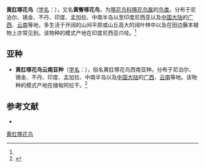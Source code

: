 {{Speciesbox
| name = 黄肛啄花鸟
| image = Dicaeum chrysorrheum - Khao Yai.jpg
| status = LC
| status_system = IUCN3.1
| status_ref = <ref name = "IUCN">{{IUCN|id=22717484 |title=''Dicaeum chrysorrheum'' |assessor=BirdLife International |assessor-link=BirdLife International |version=2013.2 |year=2012 |accessdate=26 November 2013}}</ref>
| genus = Dicaeum
| species = chrysorrheum
| authority = (Temminck)<ref name='id4010'>{{cite web| url =http://www.bioinfo.cn/db05/BjdwSpecies.php?action=view&id=4010| title =黄肛啄花鸟| work =《中国动物物种编目数据库》| publisher =中国科学院微生物研究所| author =中国科学院动物研究所| accessdate =2009-04-04| deadurl =yes| archiveurl =https://web.archive.org/web/20160305091519/http://www.bioinfo.cn/db05/BjdwSpecies.php?action=view&id=4010| archivedate =2016-03-05}}</ref>
}}

'''黄肛啄花鸟'''（[[学名|学名]]：{{lang|la|''Dicaeum chrysorrheum''}}），又名'''黄臀啄花鸟'''，为[[啄花鸟科|啄花鸟科]][[啄花鸟属|啄花鸟属]]的[[鸟类|鸟类]]。分布于尼泊尔、锡金、不丹、印度、孟加拉、中南半岛以至印度尼西亚以及[[中国大陆|中国大陆]]的[[广西|广西]]、[[云南|云南]]等地，多生活于开阔的山间平原或山丘高大的阔叶林中以及在田边藤本植物上亦常见到。该物种的模式产地在印度尼西亚爪哇。<ref name='id4010'/>

== 亚种 ==
*'''黄肛啄花鸟云南亚种'''（[[学名|学名]]：{{lang|la|''Dicaeum chrysorrheum chrysochlore''}}），俗名黄肛啄花鸟西南亚种。分布于尼泊尔、锡金、不丹、印度、孟加拉、中南半岛以及[[中国大陆|中国大陆]]的[[广西|广西]]、[[云南|云南]]等地。该物种的模式产地在缅甸阿拉干。<ref name='id4011'>{{cite web| url =http://www.bioinfo.cn/db05/BjdwSpecies.php?action=view&id=4011| title =黄肛啄花鸟云南亚种| work =《中国动物物种编目数据库》| publisher =中国科学院微生物研究所| author =中国科学院动物研究所| accessdate =2009-04-04| deadurl =yes| archiveurl =https://web.archive.org/web/20160305020910/http://www.bioinfo.cn/db05/BjdwSpecies.php?action=view&id=4011| archivedate =2016-03-05}}</ref>

== 参考文献 ==
{{reflist}}
*{{cite web|url=http://www.birdlife.org/datazone/speciesfactsheet.php?id=8196&m=0|title=Dicaeum chrysorrheum|publisher=[[国际鸟盟|BirdLife.org]]|accessdate=2011-06-27|archive-date=2016-03-04|archive-url=https://web.archive.org/web/20160304132605/http://www.birdlife.org/datazone/speciesfactsheet.php?id=8196&m=0|dead-url=no}}
{{Taxonbar|from=Q1092295}}

[[Category:啄花鸟属|黄肛啄花鸟]]


{{Passeriformes-stub}}